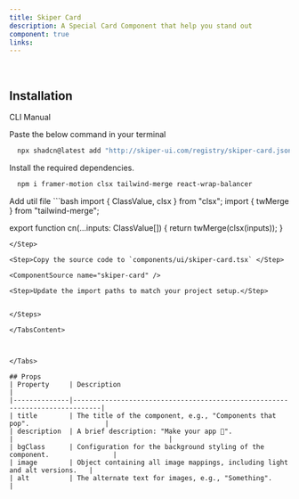 ```yaml
---
title: Skiper Card
description: A Special Card Component that help you stand out
component: true
links:
---
```


<ComponentPreview
  name="skiper-card-demo"
  className="[&_.preview>[data-orientation=vertical]]:sm:max-w-[70%]"
  description="All variations"
/>

<br/>

## Installation

<Tabs defaultValue="cli">

<TabsList>
  <TabsTrigger value="cli">CLI</TabsTrigger>
  <TabsTrigger value="manual">Manual</TabsTrigger>
</TabsList>

<TabsContent value="cli">

<Steps>

<Step>

Paste the below command in your terminal

```bash
  npx shadcn@latest add "http://skiper-ui.com/registry/skiper-card.json"
```

</Step>


</Steps>

</TabsContent>

<TabsContent value="manual">

<Steps>

<Step>

Install the required dependencies.

```bash
  npm i framer-motion clsx tailwind-merge react-wrap-balancer
```

</Step>

<Step>
Add util file
```bash
import { ClassValue, clsx } from "clsx";
import { twMerge } from "tailwind-merge";
 
export function cn(...inputs: ClassValue[]) {
  return twMerge(clsx(inputs));
}
```
</Step>

<Step>Copy the source code to `components/ui/skiper-card.tsx` </Step>

<ComponentSource name="skiper-card" />

<Step>Update the import paths to match your project setup.</Step>


</Steps>

</TabsContent>



</Tabs>

## Props
| Property     | Description                                                                 |
|--------------|-----------------------------------------------------------------------------|
| title        | The title of the component, e.g., "Components that pop".                   |
| description  | A brief description: "Make your app 🤌".                                   |                                       |
| bgClass      | Configuration for the background styling of the component.                |
| image        | Object containing all image mappings, including light and alt versions.   |
| alt          | The alternate text for images, e.g., "Something".                         |
